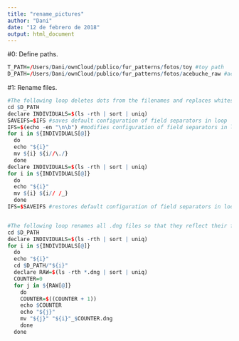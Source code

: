 ```yaml
---
title: "rename_pictures"
author: "Dani"
date: "12 de febrero de 2018"
output: html_document
---
```



#0: Define paths.

```r

T_PATH=/Users/Dani/ownCloud/publico/fur_patterns/fotos/toy #toy path
D_PATH=/Users/Dani/ownCloud/publico/fur_patterns/fotos/acebuche_raw #acebuche raw pictures path

```

#1: Rename files.

```r

#The following loop deletes dots from the filenames and replaces whitespaces with underscores:
cd $D_PATH
declare INDIVIDUALS=$(ls -rth | sort | uniq)
SAVEIFS=$IFS #saves default configuration of field separators in loop
IFS=$(echo -en "\n\b") #modifies configuration of field separators in loop so that filenames are not split at whitespaces
for i in ${INDIVIDUALS[@]}
  do
  echo "${i}"
  mv ${i} ${i//\./}
  done
declare INDIVIDUALS=$(ls -rth | sort | uniq)
for i in ${INDIVIDUALS[@]}
  do
  echo "${i}"
  mv ${i} ${i// /_}
  done
IFS=$SAVEIFS #restores default configuration of field separators in loop


#The following loop renames all .dng files so that they reflect their folder name:
cd $D_PATH
declare INDIVIDUALS=$(ls -rth | sort | uniq)
for i in ${INDIVIDUALS[@]}
  do
  echo "${i}"
  cd $D_PATH/"${i}"
  declare RAW=$(ls -rth *.dng | sort | uniq)
  COUNTER=0
  for j in ${RAW[@]}
    do
    COUNTER=$((COUNTER + 1))
    echo $COUNTER
    echo "${j}"
    mv "${j}" "${i}"_$COUNTER.dng
    done
  done

```
